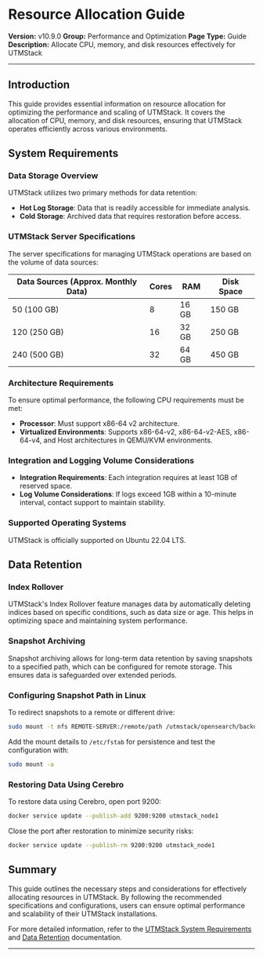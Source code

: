 # Resource Allocation Guide

**Version:** v10.9.0
**Group:** Performance and Optimization
**Page Type:** Guide
**Description:** Allocate CPU, memory, and disk resources effectively for UTMStack

---

## Introduction

This guide provides essential information on resource allocation for optimizing the performance and scaling of UTMStack. It covers the allocation of CPU, memory, and disk resources, ensuring that UTMStack operates efficiently across various environments.

## System Requirements

### Data Storage Overview

UTMStack utilizes two primary methods for data retention:

- **Hot Log Storage**: Data that is readily accessible for immediate analysis.
- **Cold Storage**: Archived data that requires restoration before access.

### UTMStack Server Specifications

The server specifications for managing UTMStack operations are based on the volume of data sources:

| Data Sources (Approx. Monthly Data) | Cores | RAM | Disk Space |
| ------------------------------------- | ------- | ------- | ------------ |
| 50 (100 GB) | 8 | 16 GB | 150 GB |
| 120 (250 GB) | 16 | 32 GB | 250 GB |
| 240 (500 GB) | 32 | 64 GB | 450 GB |

### Architecture Requirements

To ensure optimal performance, the following CPU requirements must be met:

- **Processor**: Must support x86-64 v2 architecture.
- **Virtualized Environments**: Supports x86-64-v2, x86-64-v2-AES, x86-64-v4, and Host architectures in QEMU/KVM environments.

### Integration and Logging Volume Considerations

- **Integration Requirements**: Each integration requires at least 1GB of reserved space.
- **Log Volume Considerations**: If logs exceed 1GB within a 10-minute interval, contact support to maintain stability.

### Supported Operating Systems

UTMStack is officially supported on Ubuntu 22.04 LTS.

## Data Retention

### Index Rollover

UTMStack's Index Rollover feature manages data by automatically deleting indices based on specific conditions, such as data size or age. This helps in optimizing space and maintaining system performance.

### Snapshot Archiving

Snapshot archiving allows for long-term data retention by saving snapshots to a specified path, which can be configured for remote storage. This ensures data is safeguarded over extended periods.

### Configuring Snapshot Path in Linux

To redirect snapshots to a remote or different drive:

```bash
sudo mount -t nfs REMOTE-SERVER:/remote/path /utmstack/opensearch/backups
```

Add the mount details to `/etc/fstab` for persistence and test the configuration with:

```bash
sudo mount -a
```

### Restoring Data Using Cerebro

To restore data using Cerebro, open port 9200:

```bash
docker service update --publish-add 9200:9200 utmstack_node1
```

Close the port after restoration to minimize security risks:

```bash
docker service update --publish-rm 9200:9200 utmstack_node1
```

## Summary

This guide outlines the necessary steps and considerations for effectively allocating resources in UTMStack. By following the recommended specifications and configurations, users can ensure optimal performance and scalability of their UTMStack installations.

For more detailed information, refer to the [UTMStack System Requirements](https://documentation.utmstack.com/v10/Installation/system_requirements) and [Data Retention](https://documentation.utmstack.com/v10/configuration/data_retention) documentation.

---
